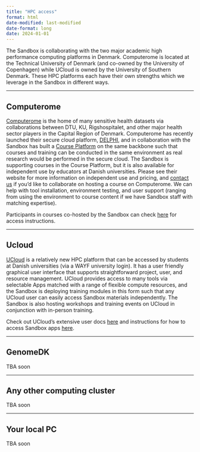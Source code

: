 ```yaml
---
title: "HPC access"
format: html
date-modified: last-modified
date-format: long
date: 2024-01-01
---
```



The Sandbox is collaborating with the two major academic high performance computing platforms in Denmark. Computerome is located at the Technical University of Denmark (and co-owned by the University of Copenhagen) while UCloud is owned by the University of Southern Denmark. These HPC platforms each have their own strengths which we leverage in the Sandbox in different ways.

---

## Computerome

[Computerome](https://computerome.dk/) is the home of many sensitive health datasets via collaborations between DTU, KU, Rigshospitalet, and other major health sector players in the Capital Region of Denmark. Computerome has recently launched their secure cloud platform, [DELPHI](https://computerome.dk/solutions/delphi), and in collaboration with the Sandbox has built a [Course Platform](https://computerome.dk/solutions/course-platform) on the same backbone such that courses and training can be conducted in the same environment as real research would be performed in the secure cloud. The Sandbox is supporting courses in the Course Platform, but it is also available for independent use by educators at Danish universities. Please see their website for more information on independent use and pricing, and [contact us](mailto:nhds_sandbox@sund.ku.dk) if you'd like to collaborate on hosting a course on Computerome. We can help with tool installation, environment testing, and user support (ranging from using the environment to course content if we have Sandbox staff with matching expertise).

Participants in courses co-hosted by the Sandbox can check [here](Computerome.qmd) for access instructions. 

--- 

## Ucloud

[UCloud](https://cloud.sdu.dk/app/login) is a relatively new HPC platform that can be accessed by students at Danish universities (via a WAYF university login). It has a user friendly graphical user interface that supports straightforward project, user, and resource management. UCloud provides access to many tools via selectable Apps matched with a range of flexible compute resources, and the Sandbox is deploying training modules in this form such that any UCloud user can easily access Sandbox materials independently. The Sandbox is also hosting workshops and training events on UCloud in conjunction with in-person training. 

Check out UCloud's extensive user docs [here](https://docs.cloud.sdu.dk/index.html) and instructions for how to access Sandbox apps [here](UCloud.qmd).

--- 

## GenomeDK

TBA soon

--- 

## Any other computing cluster

TBA soon

---

## Your local PC

TBA soon